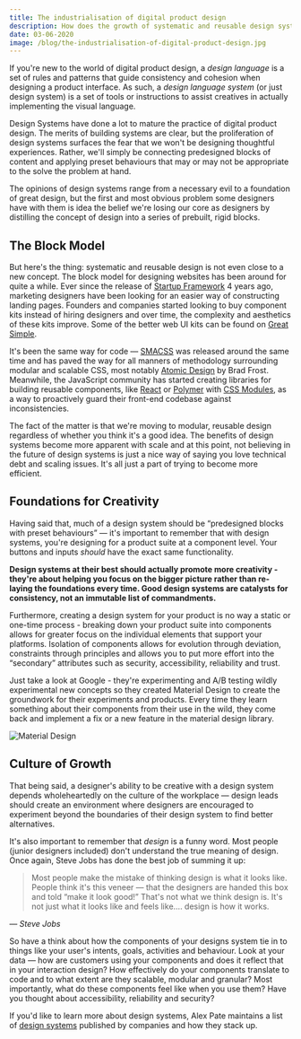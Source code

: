 ```yaml
---
title: The industrialisation of digital product design
description: How does the growth of systematic and reusable design systems in product design impact our creativity and freedom as designers?
date: 03-06-2020
image: /blog/the-industrialisation-of-digital-product-design.jpg
---
```


If you're new to the world of digital product design, a _design language_ is a set of rules and patterns that guide consistency and cohesion when designing a product interface. As such, a _design language system_ (or just design system) is a set of tools or instructions to assist creatives in actually implementing the visual language.

Design Systems have done a lot to mature the practice of digital product design. The merits of building systems are clear, but the proliferation of design systems surfaces the fear that we won't be designing thoughtful experiences. Rather, we'll simply be connecting predesigned blocks of content and applying preset behaviours that may or may not be appropriate to the solve the problem at hand.

The opinions of design systems range from a necessary evil to a foundation of great design, but the first and most obvious problem some designers have with them is idea the belief we're losing our core as designers by distilling the concept of design into a series of prebuilt, rigid blocks.

## The Block Model

But here's the thing: systematic and reusable design is not even close to a new concept. The block model for designing websites has been around for quite a while. Ever since the release of [Startup Framework](https://designmodo.com/startup/) 4 years ago, marketing designers have been looking for an easier way of constructing landing pages. Founders and companies started looking to buy component kits instead of hiring designers and over time, the complexity and aesthetics of these kits improve. Some of the better web UI kits can be found on [Great Simple](https://greatsimple.io/).

It's been the same way for code — [SMACSS](https://smacss.com/) was released around the same time and has paved the way for all manners of methodology surrounding modular and scalable CSS, most notably [Atomic Design](http://atomicdesign.bradfrost.com/) by Brad Frost. Meanwhile, the JavaScript community has started creating libraries for building reusable components, like [React](https://reactjs.org/) or [Polymer](https://www.polymer-project.org/) with [CSS Modules](https://github.com/css-modules/css-modules), as a way to proactively guard their front-end codebase against inconsistencies.

The fact of the matter is that we're moving to modular, reusable design regardless of whether you think it's a good idea. The benefits of design systems become more apparent with scale and at this point, not believing in the future of design systems is just a nice way of saying you love technical debt and scaling issues. It's all just a part of trying to become more efficient.

## Foundations for Creativity

Having said that, much of a design system should be “predesigned blocks with preset behaviours” — it's important to remember that with design systems, you're designing for a product suite at a component level. Your buttons and inputs _should_ have the exact same functionality.

**Design systems at their best should actually promote more creativity - they're about helping you focus on the bigger picture rather than re-laying the foundations every time. Good design systems are catalysts for consistency, not an immutable list of commandments.**

Furthermore, creating a design system for your product is no way a static or one-time process - breaking down your product suite into components allows for greater focus on the individual elements that support your platforms. Isolation of components allows for evolution through deviation, constraints through principles and allows you to put more effort into the “secondary” attributes such as security, accessibility, reliability and trust.

Just take a look at Google - they're experimenting and A/B testing wildly experimental new concepts so they created Material Design to create the groundwork for their experiments and products. Every time they learn something about their components from their use in the wild, they come back and implement a fix or a new feature in the material design library.

![Material Design](/blog/material.png)

## Culture of Growth

That being said, a designer's ability to be creative with a design system depends wholeheartedly on the culture of the workplace — design leads should create an environment where designers are encouraged to experiment beyond the boundaries of their design system to find better alternatives.

It's also important to remember that _design_ is a funny word. Most people (junior designers included) don't understand the true meaning of design. Once again, Steve Jobs has done the best job of summing it up:

> Most people make the mistake of thinking design is what it looks like. People think it's this veneer — that the designers are handed this box and told “make it look good!” That's not what we think design is. It's not just what it looks like and feels like…. design is how it works.

_— Steve Jobs_

So have a think about how the components of your designs system tie in to things like your user's intents, goals, activities and behaviour. Look at your data — how are customers using your components and does it reflect that in your interaction design? How effectively do your components translate to code and to what extent are they scalable, modular and granular? Most importantly, what do these components feel like when you use them? Have you thought about accessibility, reliability and security?

If you'd like to learn more about design systems, Alex Pate maintains a list of [design systems](https://github.com/alexpate/awesome-design-systems) published by companies and how they stack up.
